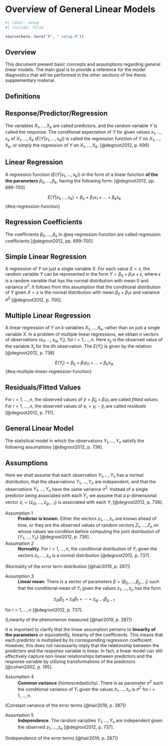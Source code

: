 <!-- %:::% .common h1 begin %:::% -->
# Overview of General Linear Models {#sec-sm-linear-models}
<!-- %:::% .common h1 end %:::% -->

```r
#| label: setup
#| include: false

source(here::here("R", "_setup.R"))
```

## Overview

This document present basic concepts and assumptions regarding general linear models. The main goal is to provide a reference for the model diagnostics that will be performed in the other sections of the thesis supplementary material.

## Definitions

::: {#def-response-predictor-regression}
## Response/Predictor/Regression

The variables $X_{1}, \dots, \text{X}_{k}$ are called predictors, and the random variable $Y$ is called the response. The conditional expectation of $Y$ for given values $x_{1}, \dots, \text{x}_{k}$ of $X_{1}, \dots, \text{X}_{k}$ ($E(Y|x_{1}, \dots, \text{x}_{k})$) is called the regression function of $Y$ on $X_{1}, \dots, \text{X}_{k}$, or simply the regression of $Y$ on $X_{1}, \dots, \text{X}_{k}$. [@degroot2012, p. 699]
:::

::: {#def-linear-regression}
## Linear Regression

A regression function ($E(Y|x_{1}, \dots, \text{x}_{k})$) in the form of a linear function **of the the parameters** $\beta_{0}, \dots, \beta_{k}$, having the following form: [@degroot2012, pp. 699-700]

$$
E(Y|x_{1}, \dots, \text{x}_{k}) = \beta_{0} + \beta_{1} x_{1} + \dots + \beta_{k} x_{k}
$$ {#eq-regression-function}
:::

::: {#def-regression-coefficients}
## Regression Coefficients

The coefficients $\beta_{0}, \dots, \beta_{k}$ in @eq-regression-function are called regression coefficients [@degroot2012, pp. 699-700].
:::

::: {#def-simple-linear-regression}
## Simple Linear Regression

A regression of $Y$ on just a single variable $X$. For each value $X = x$, the random variable $Y$ can be represented in the form $Y = \beta_{0} + \beta_{1}x + \epsilon$, where $\epsilon$ is a random variable that has the normal distribution with mean $0$ and variance $\sigma^{2}$. It follows from this assumption that the conditional distribution of $Y$ given $X = x$ is the normal distribution with mean $\beta_{0} + \beta_{1}x$ and variance $\sigma^{2}$ [@degroot2012, p. 700].
:::

::: {#def-multiple-linear-regression}
## Multiple Linear Regression

A linear regression of $Y$ on $k$ variables $X_{1}, \dots, X_{k}$, rather than on just a single variable $X$. In a problem of multiple linear regressions, we obtain $n$ vectors of observations ($x_{i1}. \dots, x_{ik}, Y_{i}$), for $i = 1, \dots, n$. Here $x_{ij}$ is the observed value of the variable $X_{j}$ for the $i$th observation. The $E(Y_{i})$ is given by the relation: [@degroot2012, p. 738]

$$
E(Y_{i}) = \beta_{0} + \beta_{1} x_{i1} + \dots + \beta_{k} x_{ik}
$$  {#eq-multiple-linear-regression-function}
:::

::: {#def-residuals-fitted-values}
## Residuals/Fitted Values

For $i = 1, \dots, n$, the observed values of $\hat{y} = \hat{\beta}_{0} + \hat{\beta}_{1} x_{i}$ are called _fitted values_. For $i = 1, \dots, n$, the observed values of $e_{i} = y_{i} - \hat{y}_{i}$ are called _residuals_ [@degroot2012, p. 717].
:::

::: {#def-general-linear-model}
## General Linear Model

The statistical model in which the observations $Y_{1}, \dots, Y_{n}$ satisfy the following assumptions [@degroot2012, p. 738].
:::

## Assumptions

Here we shall assume that each observation $Y_{1}, \dots, Y_{n}$ has a normal distribution, that the observations $Y_{1}, \dots, Y_{n}$ are independent, and that the observations $Y_{1}, \dots, Y_{n}$ have the same variance $\sigma^{2}$. Instead of a single predictor being associated with each $Y_{i}$, we assume that a $p$-dimensional vector $z_{i} = (z_{i0}, \dots, z_{ip - 1})$ is associated with each $Y_{i}$ [@degroot2012, p. 736].

Assumption 1
: **Predictor is known**. Either the vectors $z_{1}, \dots , z_{n}$ are known ahead of time, or they are the observed values of random vectors $Z_{1}, \dots , Z_{n}$ on whose values we condition before computing the joint distribution of ($Y_{1}, \dots , Y_{n}$) [@degroot2012, p. 736].

Assumption 2
: **Normality**. For $i = 1, \dots, n$, the conditional distribution of $Y_{i}$ given the vectors $z_{1}, \dots , z_{n}$ is a normal distribution [@degroot2012, p. 737].

(Normality of the error term distribution [@hair2019, p. 287])

Assumption 3
: **Linear mean**. There is a vector of parameters  $\beta = (\beta_{0}, \dots, \beta_{p - 1})$ such that the conditional mean of $Y_{i}$ given the values $z_{1}, \dots , z_{n}$ has the form

$$
z_{i0} \beta_{0} + z_{i1} \beta_{1} + \cdots + z_{ip - 1} \beta_{p - 1}
$$

for $i = 1, \dots, n$ [@degroot2012, p. 737].

(Linearity of the phenomenon measured [@hair2019, p. 287])

::: {.callout-warning}
It is important to clarify that the linear assumption pertains to **linearity of the parameters** or equivalently, linearity of the coefficients. This means that each predictor is multiplied by its corresponding regression coefficient. However, this does not necessarily imply that the relationship between the predictors and the response variable is linear. In fact, a linear model can still effectively capture non-linear relationships between predictors and the response variable by utilizing transformations of the predictors [@cohen2002, p. 195].
:::

Assumption 4
: **Common variance** (homoscedasticity). There is as parameter $\sigma^{2}$ such the conditional variance of $Y_{i}$ given the values $z_{1}, \dots , z_{n}$ is $\sigma^{2}$ for $i = 1, \dots, n$.

(Constant variance of the error terms [@hair2019, p. 287])

Assumption 5
: **Independence**. The random variables $Y_{1}, \dots , Y_{n}$ are independent given the observed $z_{1}, \dots , z_{n}$ [@degroot2012, p. 737].

(Independence of the error terms [@hair2019, p. 287])
